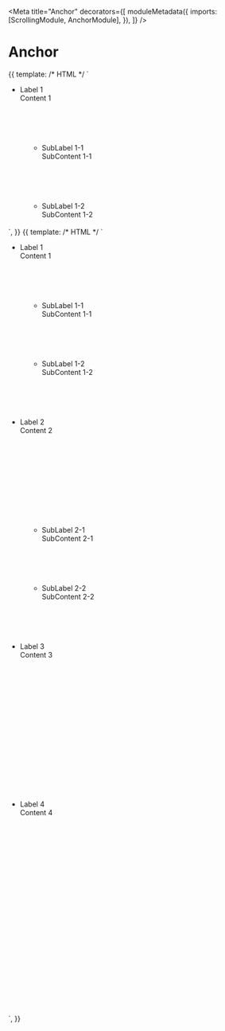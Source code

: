 

<Meta
  title="Anchor"
  decorators={[
    moduleMetadata({
      imports: [ScrollingModule, AnchorModule],
    }),
  ]}
/>

# Anchor

<Canvas>
  <Story name="inner scroller" height="300px">
    {{
      template: /* HTML */ `
        <div auiAnchor style="max-height:300px; overflow-y:auto">
          <ul class="d-block">
            <li>
              <label auiAnchorLabel id="abc">Label 1</label>
              <div style="height: 100px">Content 1</div>
              <ul class="d-block" style="margin-left: 20px">
                <li>
                  <label auiAnchorLabel level>SubLabel 1-1</label>
                  <div style="height: 100px">SubContent 1-1</div>
                </li>
                <li>
                  <label auiAnchorLabel level>SubLabel 1-2</label>
                  <div style="height: 100px">SubContent 1-2</div>
                </li>
              </ul>
            </li>
            <li>
              <label auiAnchorLabel>Label 2</label>
              <div style="height: 200px">Content 2</div>
              <ul class="d-block" style="margin-left: 20px">
                <li>
                  <label auiAnchorLabel level>SubLabel 2-1</label>
                  <div style="height: 100px">SubContent 2-1</div>
                </li>
                <li>
                  <label auiAnchorLabel level>SubLabel 2-2</label>
                  <div style="height: 100px">SubContent 2-2</div>
                </li>
              </ul>
            </li>
            <li>
              <label auiAnchorLabel>Label 3</label>
              <div style="height: 300px">Content 3</div>
            </li>
            <li>
              <label auiAnchorLabel>Label 4</label>
              <div style="height: 400px">Content 4</div>
            </li>
          </ul>
        </div>
      `,
    }}
  </Story>
</Canvas>

<Canvas>
  <Story name="window scroller" height="300px">
    {{
      template: /* HTML */ `
        <div auiAnchor>
          <ul class="d-block">
            <li>
              <label auiAnchorLabel id="abc">Label 1</label>
              <div style="height: 100px">Content 1</div>
              <ul class="d-block" style="margin-left: 20px">
                <li>
                  <label auiAnchorLabel level>SubLabel 1-1</label>
                  <div style="height: 100px">SubContent 1-1</div>
                </li>
                <li>
                  <label auiAnchorLabel level>SubLabel 1-2</label>
                  <div style="height: 100px">SubContent 1-2</div>
                </li>
              </ul>
            </li>
            <li>
              <label auiAnchorLabel>Label 2</label>
              <div style="height: 200px">Content 2</div>
              <ul class="d-block" style="margin-left: 20px">
                <li>
                  <label auiAnchorLabel level>SubLabel 2-1</label>
                  <div style="height: 100px">SubContent 2-1</div>
                </li>
                <li>
                  <label auiAnchorLabel level>SubLabel 2-2</label>
                  <div style="height: 100px">SubContent 2-2</div>
                </li>
              </ul>
            </li>
            <li>
              <label auiAnchorLabel>Label 3</label>
              <div style="height: 300px">Content 3</div>
            </li>
            <li>
              <label auiAnchorLabel>Label 4</label>
              <div style="height: 400px">Content 4</div>
            </li>
          </ul>
        </div>
      `,
    }}
  </Story>
</Canvas>
